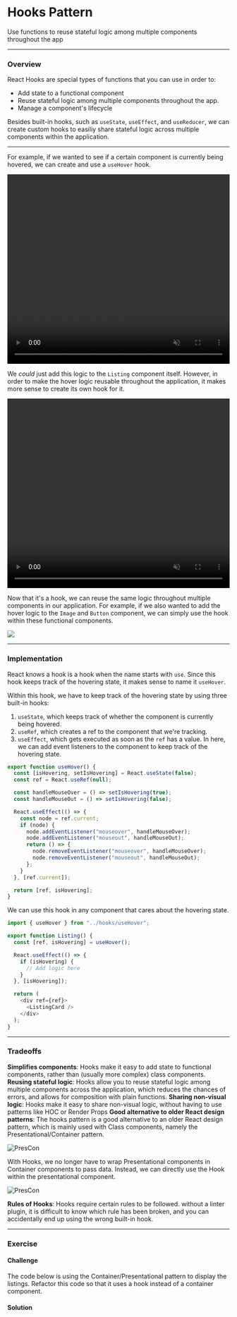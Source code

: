 
# Hooks Pattern

Use functions to reuse stateful logic among multiple components throughout the app

---

### Overview

React Hooks are special types of functions that you can use in order to:

- Add state to a functional component
- Reuse stateful logic among multiple components throughout the app.
- Manage a component's lifecycle

Besides built-in hooks, such as `useState`, `useEffect`, and `useReducer`, we can create custom hooks to easiliy share stateful logic across multiple components within the application.

---

For example, if we wanted to see if a certain component is currently being hovered, we can create and use a `useHover` hook.

<video
  width="100%"
  height="430"
  autoPlay
  muted
  loop
  src="https://res.cloudinary.com/dq8xfyhu4/video/upload/v1653758774/FM%20Workshop/react-state-patterns/hooks-pattern/Screen_Recording_2022-05-28_at_12.25.35_PM_hzah1m.mov"
  frameborder="0"
  allow="accelerometer; autoplay; clipboard-write; encrypted-media; gyroscope; picture-in-picture"
  allowFullScreen
  controls
/>

We _could_ just add this logic to the `Listing` component itself. However, in order to make the hover logic reusable throughout the application, it makes more sense to create its own hook for it.

<video
  width="100%"
  height="430"
  autoPlay
  muted
  loop
  src="https://res.cloudinary.com/dq8xfyhu4/video/upload/v1653758714/FM%20Workshop/react-state-patterns/hooks-pattern/trimmed_kwnhio.mov"
  frameborder="0"
  allow="accelerometer; autoplay; clipboard-write; encrypted-media; gyroscope; picture-in-picture"
  allowFullScreen
  controls
/>

Now that it's a hook, we can reuse the same logic throughout multiple components in our application. For example, if we also wanted to add the hover logic to the `Image` and `Button` component, we can simply use the hook within these functional components.

<img src="https://res.cloudinary.com/dq8xfyhu4/image/upload/v1653758972/FM%20Workshop/react-state-patterns/hooks-pattern/frontendmasters25.001_tkva9y.png" />

---

### Implementation

React knows a hook is a hook when the name starts with `use`. Since this hook keeps track of the hovering state, it makes sense to name it `useHover`.

Within this hook, we have to keep track of the hovering state by using three built-in hooks:

1. `useState`, which keeps track of whether the component is currently being hovered.
2. `useRef`, which creates a ref to the component that we're tracking.
3. `useEffect`, which gets executed as soon as the `ref` has a value. In here, we can add event listeners to the component to keep track of the hovering state.

```js
export function useHover() {
  const [isHovering, setIsHovering] = React.useState(false);
  const ref = React.useRef(null);

  const handleMouseOver = () => setIsHovering(true);
  const handleMouseOut = () => setIsHovering(false);

  React.useEffect(() => {
    const node = ref.current;
    if (node) {
      node.addEventListener("mouseover", handleMouseOver);
      node.addEventListener("mouseout", handleMouseOut);
      return () => {
        node.removeEventListener("mouseover", handleMouseOver);
        node.removeEventListener("mouseout", handleMouseOut);
      };
    }
  }, [ref.current]);

  return [ref, isHovering];
}
```

We can use this hook in any component that cares about the hovering state.

```js
import { useHover } from "../hooks/useHover";

export function Listing() {
  const [ref, isHovering] = useHover();

  React.useEffect(() => {
    if (isHovering) {
      // Add logic here
    }
  }, [isHovering]);

  return (
    <div ref={ref}>
      <ListingCard />
    </div>
  );
}
```

---

### Tradeoffs

<Callout type="green">
  <b>Simplifies components</b>: Hooks make it easy to add state to functional
  components, rather than (usually more complex) class components.
</Callout>

<Callout type="green">
  <b>Reusing stateful logic</b>: Hooks allow you to reuse stateful logic among
  multiple components across the application, which reduces the chances of
  errors, and allows for composition with plain functions.
</Callout>

<Callout type="green">
  <b>Sharing non-visual logic</b>: Hooks make it easy to share non-visual logic,
  without having to use patterns like HOC or Render Props
</Callout>

<Callout type="green">
  <b>Good alternative to older React design patterns</b>: The hooks pattern is a good alternative to an older React design pattern, which is mainly used with Class components, namely the Presentational/Container pattern.

![PresCon](/react-state-patterns/hooks-pattern/prescon.png)

With Hooks, we no longer have to wrap Presentational components in Container components to pass data. Instead, we can directly use the Hook within the presentational component.

![PresCon](/react-state-patterns/hooks-pattern/prescon2.png)

</Callout>

<Callout type="warning" emoji="⚠️">
  <b>Rules of Hooks</b>: Hooks require certain rules to be followed. without a
  linter plugin, it is difficult to know which rule has been broken, and you can
  accidentally end up using the wrong built-in hook.
</Callout>

---

### Exercise

#### Challenge

The code below is using the Container/Presentational pattern to display the listings. Refactor this code so that it uses a hook instead of a container component.

<StackBlitz name="react-ts-6wx6fk" openFile="App.tsx" />

#### Solution

<StackBlitz name="react-ts-mtfg3e" openFile="App.tsx" />
